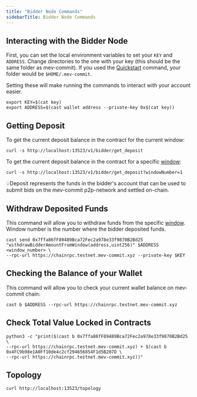 ```yaml
---
title: "Bidder Node Commands"
sidebarTitle: Bidder Node Commands
---
```


## Interacting with the Bidder Node

First, you can set the local environment variables to set your `KEY` and `ADDRESS`. Change directories to the one with your key (this should be the same folder as mev-commit). If you used the [Quickstart](/get-started/quickstart) command, your folder would be `$HOME/.mev-commit`.

Setting these will make running the commands to interact with your account easier.

```shell ❯_ terminal
export KEY=$(cat key)
export ADDRESS=$(cast wallet address --private-key 0x$(cat key))
```

## Getting Deposit

To get the current deposit balance in the contract for the current window:

```shell ❯_ terminal
curl -s http://localhost:13523/v1/bidder/get_deposit
```

To get the current deposit balance in the contract for a specific [window](https://docs.primev.xyz/concepts/bidder-deposit):

```shell ❯_ terminal
curl -s http://localhost:13523/v1/bidder/get_deposit?windowNumber=1
```

💡Deposit represents the funds in the bidder's account that can be used to submit bids on the mev-commit p2p-network and settled on-chain.

## Withdraw Deposited Funds

This command will allow you to withdraw funds from the specific [window](https://docs.primev.xyz/concepts/bidder-deposit). 
Window number is the number where the bidder deposited funds.

```shell ❯_ terminal
cast send 0x7ffa86fF89489Bca72Fec2a978e33f9870B2Bd25 "withdrawBidderAmountFromWindow(address,uint256)" $ADDRESS <window_number> \
--rpc-url https://chainrpc.testnet.mev-commit.xyz --private-key $KEY
```

## Checking the Balance of your Wallet

This command will allow you to check your current wallet balance on mev-commit chain:

```shell ❯_ terminal
cast b $ADDRESS --rpc-url https://chainrpc.testnet.mev-commit.xyz
```

## Check Total Value Locked in Contracts

```shell ❯_ terminal
python3 -c "print($(cast b 0x7ffa86fF89489Bca72Fec2a978e33f9870B2Bd25 \
--rpc-url https://chainrpc.testnet.mev-commit.xyz) + $(cast b 0x4FC9b98e1A0Ff10de4c2cf294656854F1d5B207D \
--rpc-url https://chainrpc.testnet.mev-commit.xyz))"
```

## Topology

```shell ❯_ terminal
curl http://localhost:13523/topology
```
